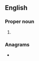 {{also|þess}}
==English==

===Proper noun===
{{en-proper noun}}

# {{abbreviation of|Thessalonians|lang=en}}

===Anagrams===
* {{anagrams|en|hests|shets}}